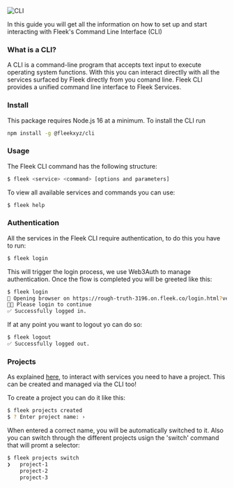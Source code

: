 ![CLI](/fleek-cli.png)

In this guide you will get all the information on how to set up and start interacting with Fleek's Command Line Interface (CLI)

### What is a CLI?

A CLI is a command-line program that accepts text input to execute operating system functions. With this you can interact directlly with all the services surfaced by Fleek directly from you comand line. Fleek CLI provides a unified command line interface to Fleek Services.

### Install

This package requires Node.js 16 at a minimum. To install the CLI run

``` bash copy
npm install -g @fleekxyz/cli
```

### Usage

The Fleek CLI command has the following structure:

``` bash copy
$ fleek <service> <command> [options and parameters]
```

To view all available services and commands you can use:
```bash copy
$ fleek help
```

### Authentication

All the services in the Fleek CLI require authentication, to do this you have to run:

```bash copy
$ fleek login
```
This will trigger the login process, we use Web3Auth to manage authentication. Once the flow is completed you will be greeted like this:

```bash copy
$ fleek login
🔗 Opening browser on https://rough-truth-3196.on.fleek.co/login.html?verificationSession=... 
🧑‍💻 Please login to continue
✅ Successfully logged in.
```

If at any point you want to logout yo can do so:

```bash copy
$ fleek logout
✅ Successfully logged out.
```

### Projects

As explained [here](/getting-started#projects), to interact with services you need to have a project. This can be created and managed via the CLI too!

To create a project you can do it like this:

```bash copy
$ fleek projects created
$ ? Enter project name: › 
```

When entered a correct name, you will be automatically switched to it. Also you can switch through the different projects usign the 'switch' command that will promt a selector:

```bash copy
$ fleek projects switch
❯   project-1
    project-2
    project-3
```